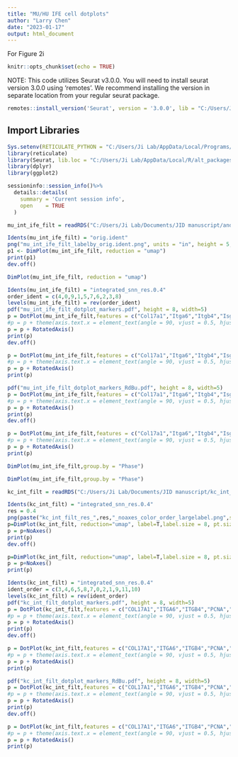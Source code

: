 ```yaml
---
title: "MU/HU IFE cell dotplots"
author: "Larry Chen"
date: "2023-01-17"
output: html_document
---
```


For Figure 2i

```r
knitr::opts_chunk$set(echo = TRUE)
```

NOTE: This code utilizes Seurat v3.0.0. You will need to install seurat version 3.0.0 using 'remotes'. We recommend installing the version in separate location from your regular seurat package.

```r
remotes::install_version('Seurat', version = '3.0.0', lib = "C:/Users/Ji Lab/AppData/Local/R/alt_packages" )
```

## Import Libraries

```r
Sys.setenv(RETICULATE_PYTHON = "C:/Users/Ji Lab/AppData/Local/Programs/Python/Python310")
library(reticulate)
library(Seurat, lib.loc = "C:/Users/Ji Lab/AppData/Local/R/alt_packages")
library(dplyr)
library(ggplot2)
```

```r
sessioninfo::session_info()%>%
  details::details(
    summary = 'Current session info',
    open    = TRUE
  )
```

```r
mu_int_ife_filt = readRDS("C:/Users/Ji Lab/Documents/JID manuscript/andrew_scripts/orig_obj/mu_int/mu_int_ife_filt.Rds")
```

```r
Idents(mu_int_ife_filt) = "orig.ident"
png("mu_int_ife_filt_labelby_orig.ident.png", units = "in", height = 5, width = 6, res=300)
p1 <- DimPlot(mu_int_ife_filt, reduction = "umap")
print(p1)
dev.off()
```

```r
DimPlot(mu_int_ife_filt, reduction = "umap")
```

```r
Idents(mu_int_ife_filt) = "integrated_snn_res.0.4"
order_ident = c(4,0,9,1,5,7,6,2,3,8)
levels(mu_int_ife_filt) = rev(order_ident)
pdf("mu_int_ife_filt_dotplot_markers.pdf", height = 8, width=5)
p = DotPlot(mu_int_ife_filt,features = c("Col17a1","Itga6","Itgb4","Isg15","Pcna","Mki67","Krt1","Krt10","Klk7","Ivl"))
#p = p + theme(axis.text.x = element_text(angle = 90, vjust = 0.5, hjust=1))
p = p + RotatedAxis()
print(p)
dev.off()
```

```r
p = DotPlot(mu_int_ife_filt,features = c("Col17a1","Itga6","Itgb4","Isg15","Pcna","Mki67","Krt1","Krt10","Klk7","Ivl"))
#p = p + theme(axis.text.x = element_text(angle = 90, vjust = 0.5, hjust=1))
p = p + RotatedAxis()
print(p)
```

```r
pdf("mu_int_ife_filt_dotplot_markers_RdBu.pdf", height = 8, width=5)
p = DotPlot(mu_int_ife_filt,features = c("Col17a1","Itga6","Itgb4","Isg15","Pcna","Mki67","Krt1","Krt10","Klk7","Ivl"), cols = "RdBu")
#p = p + theme(axis.text.x = element_text(angle = 90, vjust = 0.5, hjust=1))
p = p + RotatedAxis()
print(p)
dev.off()
```

```r
p = DotPlot(mu_int_ife_filt,features = c("Col17a1","Itga6","Itgb4","Isg15","Pcna","Mki67","Krt1","Krt10","Klk7","Ivl"), cols = "RdBu")
#p = p + theme(axis.text.x = element_text(angle = 90, vjust = 0.5, hjust=1))
p = p + RotatedAxis()
print(p)
```

```r
DimPlot(mu_int_ife_filt,group.by = "Phase")
```

```r
DimPlot(mu_int_ife_filt,group.by = "Phase")

```

```r
kc_int_filt = readRDS("C:/Users/Ji Lab/Documents/JID manuscript/kc_int_filt.Rds")
```

```r
Idents(kc_int_filt) = "integrated_snn_res.0.4"
res = 0.4
png(paste("kc_int_filt_res_",res,"_noaxes_color_order_largelabel.png",sep=""), units = "in", height = 5, width = 5.5, res=300)
p=DimPlot(kc_int_filt, reduction="umap", label=T,label.size = 8, pt.size = 0.25)
p = p+NoAxes()
print(p)
dev.off()
```

```r
p=DimPlot(kc_int_filt, reduction="umap", label=T,label.size = 8, pt.size = 0.25)
p = p+NoAxes()
print(p)
```

```r
Idents(kc_int_filt) = "integrated_snn_res.0.4"
ident_order = c(3,4,6,5,8,7,0,2,1,9,11,10)
levels(kc_int_filt) = rev(ident_order)
pdf("kc_int_filt_dotplot_markers.pdf", height = 8, width=5)
p = DotPlot(kc_int_filt,features = c("COL17A1","ITGA6","ITGB4","PCNA","MKI67","KRT1","KRT10","KLK7","IVL"))
#p = p + theme(axis.text.x = element_text(angle = 90, vjust = 0.5, hjust=1))
p = p + RotatedAxis()
print(p)
dev.off()
```

```r
p = DotPlot(kc_int_filt,features = c("COL17A1","ITGA6","ITGB4","PCNA","MKI67","KRT1","KRT10","KLK7","IVL"))
#p = p + theme(axis.text.x = element_text(angle = 90, vjust = 0.5, hjust=1))
p = p + RotatedAxis()
print(p)
```

```r
pdf("kc_int_filt_dotplot_markers_RdBu.pdf", height = 8, width=5)
p = DotPlot(kc_int_filt,features = c("COL17A1","ITGA6","ITGB4","PCNA","MKI67","KRT1","KRT10","KLK7","IVL"), cols = "RdBu")
#p = p + theme(axis.text.x = element_text(angle = 90, vjust = 0.5, hjust=1))
p = p + RotatedAxis()
print(p)
dev.off()
```

```r
p = DotPlot(kc_int_filt,features = c("COL17A1","ITGA6","ITGB4","PCNA","MKI67","KRT1","KRT10","KLK7","IVL"), cols = "RdBu")
#p = p + theme(axis.text.x = element_text(angle = 90, vjust = 0.5, hjust=1))
p = p + RotatedAxis()
print(p)
```
